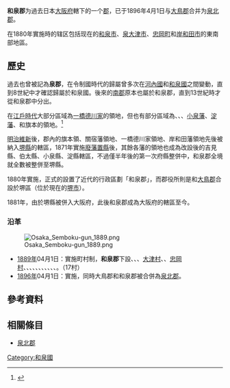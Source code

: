 {{日本郡 (廢除)
| 郡 = 和泉郡
| 日文原名 = 和泉郡
| 平假名 = いずみぐん
| 羅馬字拼音 = Izumi-gun
| 地圖=
| 廢除時間 = 1896年4月1日
| 廢除理由 = 合并
| 廢除時處置 = '''和泉郡'''、[[大鸟郡|大鸟郡]] → [[泉北郡|泉北郡]]
| 現在郡 = 
| 都道府縣 = 大阪府
| 編號 = 
| 町 = 
| 村 = 17
| 經度 = 
| 緯度 = 
| 註記 = 
|}}
'''和泉郡'''为過去日本[[大阪府|大阪府]]轄下的一个[[郡_(日本)|郡]]，已于1896年4月1日与[[大鳥郡|大鳥郡]]合并为[[泉北郡|泉北郡]]。

在1880年實施{{tsl|ja|郡区町村編制法|郡區町村編制法}}時的辖区包括现在的[[和泉市|和泉市]]、[[泉大津市|泉大津市]]、[[忠岡町|忠岡町]]和[[岸和田市|岸和田市]]的東南部地區。

== 歷史 ==
過去也曾被記為'''泉郡'''，在令制國時代的歸屬曾多次在[[河內國|河內國]]和[[和泉國|和泉國]]之間變動，直到8世紀中才確認歸屬於和泉國。後來的[[南郡_(日本)|南郡]]原本也屬於和泉郡，直到13世紀時才從和泉郡中分出。

在[[江戶時代|江戶時代]]大部分區域為[[一橋德川家|一橋德川家]]的領地，但也有部分區域為{{tsl|ja|関宿藩|關宿藩}}、{{tsl|ja|吉見藩}}、{{tsl|ja|伯太藩}}、[[小泉藩|小泉藩]]、[[淀藩|淀藩]]、{{tsl|ja|岸和田藩}}和旗本的領地。<ref>{{Cite web| url=http://www.rekihaku.ac.jp/up-cgi/login.pl?p=param/kyud/db_param| title=舊高舊領取調帳資料庫檢索| publisher=[[國立歷史民俗博物館|國立歷史民俗博物館]]| language=ja| accessdate=2021-01-16| archive-date=2020-08-25| archive-url=https://web.archive.org/web/20200825042351/http://www.rekihaku.ac.jp/up-cgi/login.pl?p=param%2Fkyud%2Fdb_param| dead-url=no}}</ref>

[[明治維新|明治維新]]後，郡內的旗本領、關宿藩領地、一橋德川家領地、岸和田藩領地先後被納入[[堺縣|堺縣]]的轄區，1871年實施[[廢藩置縣|廢藩置縣]]後，其餘各藩的領地也成為改設後的吉見縣、伯太縣、小泉縣、淀縣轄區，不過僅半年後的第一次府縣整併中，和泉郡全境就全數被整併至堺縣。

1880年實施{{Tsl|ja|郡区町村編制法|郡區町村編製法}}，正式的設置了近代的行政區劃「和泉郡」，而郡役所則是和[[大鳥郡|大鳥郡]]合設於堺區（位於現在的[[堺市|堺市]]）。

1881年，由於堺縣被併入大阪府，此後和泉郡成為大阪府的轄區至今。

===沿革===
[[File:Osaka_Semboku-gun_1889.png|right]]

* [[1889年|1889年]]04月1日：實施町村制，'''和泉郡'''下設{{tsl|ja|信太村 (大阪府)|信太村 (大阪府)|信太村}}、{{tsl|ja|上条村 (大阪府)|上條村 (大阪府)|上條村}}、{{tsl|ja|国府村 (大阪府)|國府村 (大阪府)|國府村}}、[[泉大津市|大津村]]、{{tsl|ja|穴師村}}、[[忠岡町|忠岡村]]、{{tsl|ja|八坂町|八坂町|南王子村}}、{{tsl|ja|郷荘村|鄉莊村}}、{{tsl|ja|伯太村}}、{{tsl|ja|北池田村}}、{{tsl|ja|北松尾村}}、{{tsl|ja|南池田村}}、{{tsl|ja|南横山村|南橫山村}}、{{tsl|ja|東横山村 (大阪府)|東橫山村 (大阪府)|東橫山村}}、{{tsl|ja|西横山村 (大阪府)|西橫山村 (大阪府)|西橫山村}}、{{tsl|ja|南松尾村}}、{{tsl|ja|山滝村|山瀧村}}。（17村）
* [[1896年|1896年]]04月1日：實施{{tsl|ja|郡制}}，同時大鳥郡和和泉郡被合併為[[泉北郡|泉北郡]]。

== 參考資料 ==
{{Reflist}}

== 相關條目 ==
* [[泉北郡|泉北郡]]

{{畿內五國的郡}}
{{osaka}}

[[Category:和泉國|Category:和泉國]]